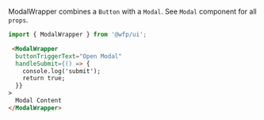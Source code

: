 
ModalWrapper combines a `Button` with a `Modal`. See `Modal` component for all `props`.

```js
import { ModalWrapper } from '@wfp/ui';
```

```html
 <ModalWrapper
  buttonTriggerText="Open Modal"
  handleSubmit={() => {
    console.log('submit');
    return true;
  }}
>
  Modal Content
</ModalWrapper>
```
